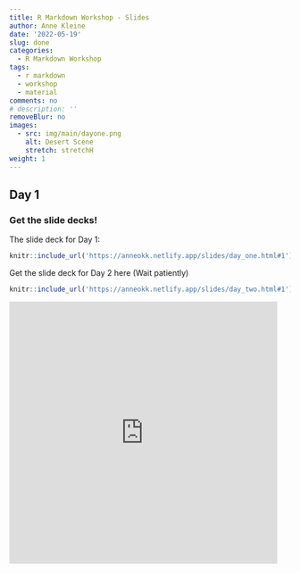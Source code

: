 ```yaml
---
title: R Markdown Workshop - Slides 
author: Anne Kleine
date: '2022-05-19'
slug: done
categories:
  - R Markdown Workshop
tags:
  - r markdown 
  - workshop 
  - material
comments: no
# description: ''
removeBlur: no
images:
  - src: img/main/dayone.png
    alt: Desert Scene
    stretch: stretchH
weight: 1
---
```


## Day 1

### Get the slide decks! 

The slide deck for Day 1:


```r
knitr::include_url('https://anneokk.netlify.app/slides/day_one.html#1') 
```


Get the slide deck for Day 2 here (Wait patiently)

```r
knitr::include_url('https://anneokk.netlify.app/slides/day_two.html#1') 
```


<iframe src="https://giphy.com/embed/Gj2iZfSI1rMmQ" width="480" height="470" frameBorder="0" class="giphy-embed" allowFullScreen></iframe><p><a href="https://giphy.com/gifs/Gj2iZfSI1rMmQ"></a></p>

